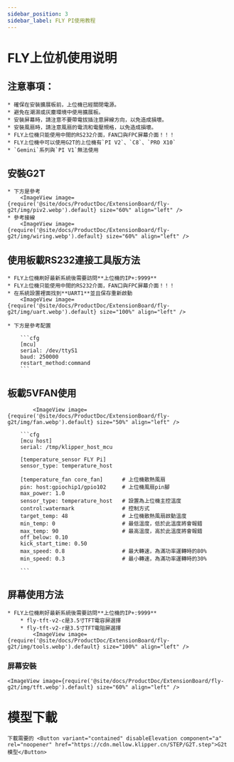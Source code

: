 ```yaml
---
sidebar_position: 3
sidebar_label: FLY PI使用教程
---
```


# FLY上位机使用说明

## 注意事項：

    * 確保在安裝擴展板前，上位機已經關閉電源。
    * 避免在潮濕或灰塵環境中使用擴展板。
    * 安裝屏幕時，請注意不要帶電拔插注意屏線方向，以免造成損壞。
    * 安裝風扇時，請注意風扇的電流和電壓規格，以免造成損壞。
    * FLY上位機只能使用中間的RS232介面，FAN口與FPC屏幕介面！！！
    * FLY上位機中可以使用G2T的上位機有`PI V2`、`C8`、`PRO X10`
    * `Gemini`系列與`PI V1`無法使用

## 安裝G2T

    * 下方是參考
        <ImageView image={require('@site/docs/ProductDoc/ExtensionBoard/fly-g2t/img/piv2.webp').default} size="60%" align="left" />
    * 參考接線
        <ImageView image={require('@site/docs/ProductDoc/ExtensionBoard/fly-g2t/img/wiring.webp').default} size="60%" align="left" />


## 使用板載RS232連接工具版方法

    * FLY上位機刷好最新系統後需要訪問**上位機的IP+:9999**
    * FLY上位機只能使用中間的RS232介面，FAN口與FPC屏幕介面！！！
    * 在系統設置裡面找到**UART1**並且保存重新啟動
        <ImageView image={require('@site/docs/ProductDoc/ExtensionBoard/fly-g2t/img/uart.webp').default} size="100%" align="left" />

    * 下方是參考配置

        ```cfg
        [mcu] 
        serial: /dev/ttyS1
        baud: 250000
        restart_method:command
        ```

## 板載5VFAN使用

            <ImageView image={require('@site/docs/ProductDoc/ExtensionBoard/fly-g2t/img/fan.webp').default} size="50%" align="left" />

        ```cfg
        [mcu host]         
        serial: /tmp/klipper_host_mcu 

        [temperature_sensor FLY Pi]
        sensor_type: temperature_host

        [temperature_fan core_fan]      # 上位機散熱風扇
        pin: host:gpiochip1/gpio102     # 上位機風扇pin腳
        max_power: 1.0
        sensor_type: temperature_host   # 設置為上位機主控溫度
        control:watermark               # 控制方式
        target_temp: 48                 # 上位機散熱風扇啟動溫度
        min_temp: 0                     # 最低溫度，低於此溫度將會報錯
        max_temp: 90                    # 最高溫度，高於此溫度將會報錯
        off_below: 0.10
        kick_start_time: 0.50
        max_speed: 0.8                  # 最大轉速，為滿功率運轉時的80%
        min_speed: 0.3                  # 最小轉速，為滿功率運轉時的30%

        ```

## 屏幕使用方法

    * FLY上位機刷好最新系統後需要訪問**上位機的IP+:9999**
        * fly-tft-v2-c是3.5寸TFT電容屏選擇
        * fly-tft-v2-r是3.5寸TFT電阻屏選擇
            <ImageView image={require('@site/docs/ProductDoc/ExtensionBoard/fly-g2t/img/tools.webp').default} size="100%" align="left" />

### 屏幕安裝

    <ImageView image={require('@site/docs/ProductDoc/ExtensionBoard/fly-g2t/img/tft.webp').default} size="60%" align="left" />

# 模型下載
    下載需要的 <Button variant="contained" disableElevation component="a" rel="noopener" href="https://cdn.mellow.klipper.cn/STEP/G2T.step">G2t模型</Button>
